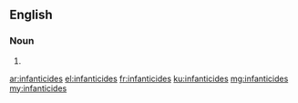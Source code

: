 ==English==

===Noun===
{{head|en|plural}}

# {{plural of|infanticide|lang=en}}

[[ar:infanticides]]
[[el:infanticides]]
[[fr:infanticides]]
[[ku:infanticides]]
[[mg:infanticides]]
[[my:infanticides]]
